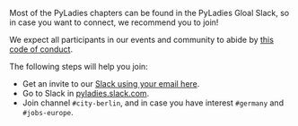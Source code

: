 Most of the PyLadies chapters can be found in the PyLadies Gloal Slack, so in
case you want to connect, we recommend you to join!

We expect all participants in our events and community to abide by [this code of
conduct](https://pyladies.com/CodeOfConduct).

The following steps will help you join:

* Get an invite to our [Slack using your email
  here](https://slackin.pyladies.com/).
* Go to Slack in [pyladies.slack.com](https://pyladies.slack.com).
* Join channel `#city-berlin`, and in case you have interest `#germany` and `#jobs-europe`.

